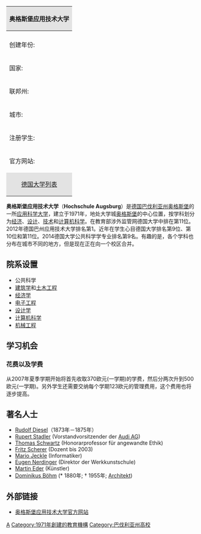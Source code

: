 {| class="infobox" style="font-size: 90%; width: 23em; text-align: left"
|-
! colspan="2" style="background:#e3e3e3; text-align: center" | 奥格斯堡应用技术大学
|-
! colspan="2" style="background: #ffffff;" | <!-- 檔案已被刪除 [[File:FH_Augsburg_Logo.svg|200px]] -->
|- style="background: #ffffff;"
| 创建年份: || 1971年
|- style="background: #ffffff;"
| 国家: || [[德国|德国]]
|- style="background: #ffffff;"
| 联邦州: || [[巴伐利亚州|巴伐利亚州]]
|- style="background: #ffffff;"
| 城市: || [[奥格斯堡|奥格斯堡]]
|- style="background: #ffffff;"
| 注册学生: || 
|- style="background: #ffffff;"
| 官方网站: || [http://www.hs-augsburg.de/ www.hs-augsburg.de] {{Wayback|url=http://www.hs-augsburg.de/ |date=20210309134841 }}
|-
! colspan="2" style="background:#e3e3e3; text-align: center" | [[德国大学列表|德国大学列表]]
|}

'''奥格斯堡应用技术大学'''（'''Hochschule Augsburg'''）是[[德国|德国]][[巴伐利亚州|巴伐利亚州]][[奥格斯堡|奥格斯堡]]的一所[[应用科学大学|应用科学大学]]，建立于1971年，地处大学城[[奥格斯堡|奥格斯堡]]的中心位置，按学科划分为[[经济|经济]]、[[设计|设计]]、[[技术|技术]]和[[计算机科学|计算机科学]]。在教育部涉外监管网德国大学中排在第11位。2012年德国巴州应用技术大学排名第1。近年在学生心目德国大学排名第9位、第10位和第11位。2014德国大学公共科学学专业排名第9名。有趣的是，各个学科也分布在城市不同的地方，但是现在正在向一个校区合并。

== 院系设置 ==
* 公共科学
* [[建筑学|建筑学]]和[[土木工程|土木工程]]
* [[企业管理学|经济学]]
* [[电子工程|电子工程]]
* [[设计学|设计学]]
* [[计算机科学|计算机科学]]
* [[机械工程|机械工程]]

== 学习机会==
=== 花费以及学费 ===
从2007年夏季学期开始将首先收取370欧元(一学期)的学费，然后分两次升到500欧元(一学期)。另外学生还需要交纳每个学期123欧元的管理费用，这个费用也将逐步提高。

== 著名人士 ==
* [[Rudolf_Diesel|Rudolf Diesel]]（1873年－1875年）
* [[Rupert_Stadler|Rupert Stadler]] (Vorstandvorsitzender der [[Audi_AG|Audi AG]])
* [[Thomas_Schwartz|Thomas Schwartz]] (Honorarprofessor für angewandte Ethik)
* [[Fritz_Scherer|Fritz Scherer]] (Dozent bis 2003)
* [[Mario_Jeckle|Mario Jeckle]] (Informatiker)
* [[Eugen_Nerdinger|Eugen Nerdinger]] (Direktor der Werkkunstschule)
* [[Martin_Eder|Martin Eder]] (Künstler)
* [[Dominikus_Böhm|Dominikus Böhm]] (* 1880年; † 1955年; [[Architekt|Architekt]])

== 外部链接 ==
{{Commonscat|Hochschule Augsburg|奥格斯堡应用技术大学}}
* [http://www.hs-augsburg.de 奥格斯堡应用技术大学官方网站] {{Wayback|url=http://www.hs-augsburg.de/ |date=20210309134841 }}
{{Univ-stub}}
[[Category:德國大學|A]]
[[Category:1971年創建的教育機構|Category:1971年創建的教育機構]]
[[Category:巴伐利亚州高校|Category:巴伐利亚州高校]]